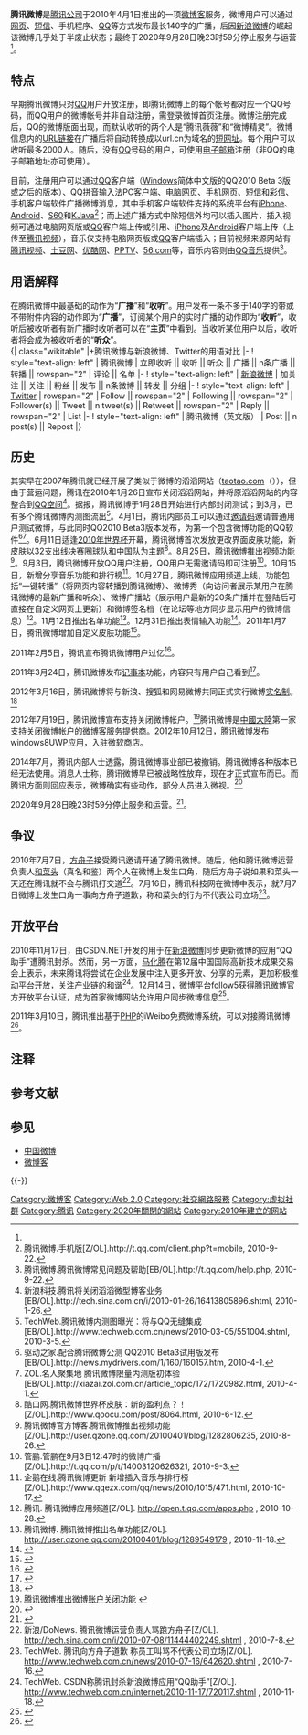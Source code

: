 {{noteTA
|G1 = IT
}}
{{Infobox website
| logo       = QQ mini Blog.png
| screenshot = [[File:T.QQ.COM_SCREENSHOT.png|280px]]
| caption = 腾讯微博网页截图
| commercial = 是
| type = [[微博客|微博客]]
| language = [[简体中文|简体中文]]、[[繁体中文|繁体中文]]、[[英文|英文]]{{NoteTag|简体中文，繁体中文使用新界面（也可使用体验版），英文使用旧界面。}}
| registration = 停止服务
| owner = [[腾讯公司|腾讯公司]]
| launch_date = {{Start date and age|2010|4|1}}
| dissolved        = {{End date and age|2020|9|28}}
| url = 
}}
{{UTC+8}}

'''腾讯微博'''是[[腾讯公司|腾讯公司]]于2010年4月1日推出的一项[[微博客|微博客]]服务，微博用户可以通过[[网页|网页]]、[[短信|短信]]、手机程序、[[QQ|QQ]]等方式发布最长140字的广播，后因[[新浪微博|新浪微博]]的崛起该微博几乎处于半废止状态；最终于2020年9月28日晚23时59分停止服务与运营<ref name=":0" />。

==特点==
早期腾讯微博只对[[QQ|QQ]]用户开放注册，即腾讯微博上的每个帐号都对应一个QQ号码，而QQ用户的微博帐号并非自动注册，需登录微博首页注册。微博注册完成后，QQ的微博版面出现，而默认收听的两个人是“腾讯薇薇”和“微博精灵”{{NoteTag|开放注册前的内测与公测阶段只有默认收听“腾讯薇薇”。}}。微博信息内的[[URL链接|URL链接]]在广播后将自动转换成以url.cn为域名的[[短网址|短网址]]。每个用户可以收听最多2000人。随后，没有[[QQ|QQ]]号码的用户，可使用[[电子邮箱|电子邮箱]]注册（非QQ的电子邮箱地址亦可使用）。

目前，注册用户可以通过[[QQ|QQ]]客户端（[[Windows|Windows]]简体中文版的QQ2010 Beta 3版或之后的版本）、QQ拼音输入法PC客户端、电脑[[网页|网页]]、手机网页、[[短信|短信]]和[[彩信|彩信]]、手机客户端软件广播微博消息，其中手机客户端软件支持的系统平台有[[iPhone|iPhone]]、[[Android|Android]]、[[S60|S60]]和[[KJava|KJava]]<ref>腾讯微博.手机版[Z/OL].http://t.qq.com/client.php?t=mobile, 2010-9-22.</ref>；而上述广播方式中除短信外均可以插入图片，插入视频可通过电脑网页版或[[QQ|QQ]]客户端上传或引用、[[iPhone|iPhone]]及[[Android|Android]]客户端上传（上传至[[腾讯视频|腾讯视频]]），音乐仅支持电脑网页版或[[QQ|QQ]]客户端插入；目前视频来源网站有[[腾讯视频|腾讯视频]]、[[土豆网|土豆网]]、[[优酷网|优酷网]]、[[PPTV|PPTV]]、[[56.com|56.com]]等，音乐内容则由[[QQ音乐|QQ音乐]]提供<ref>腾讯微博.腾讯微博常见问题及帮助[EB/OL].http://t.qq.com/help.php, 2010-9-22.</ref>。

==用语解释==
在腾讯微博中最基础的动作为“'''广播'''”和“'''收听'''”。用户发布一条不多于140字的带或不带附件内容的动作即为“'''广播'''”，订阅某个用户的实时广播的动作即为“'''收听'''”，收听后被收听者有新广播时收听者可以在“'''主页'''”中看到。当收听某位用户以后，收听者将会成为被收听者的“'''听众'''”。<br />
{| class="wikitable"
|+腾讯微博与新浪微博、Twitter的用语对比
|-
! style="text-align: left" | 腾讯微博
| 立即收听 || 收听 || 听众 || 广播 || n条广播 || 转播 || rowspan="2" | 评论 || 名单
|-
! style="text-align: left" | [[新浪微博|新浪微博]]
| 加关注 || 关注 || 粉丝 || 发布 || n条微博 || 转发 || 分组
|-
! style="text-align: left" | [[Twitter|Twitter]]
| rowspan="2" | Follow || rowspan="2" | Following || rowspan="2" | Follower(s) || Tweet || n tweet(s) || Retweet || rowspan="2" | Reply || rowspan="2" | List
|-
! style="text-align: left" | 腾讯微博（英文版）
| Post || n post(s) || Repost 
|}

==历史==
其实早在2007年腾讯就已经开展了类似于微博的滔滔网站（[http://www.taotao.com/ taotao.com]（{{Wayback|url=http://www.taotao.com/ |date=20100915170134 }}）），但由于营运问题，腾讯在2010年1月26日宣布关闭滔滔网站，并将原滔滔网站的内容整合到[[QQ空间|QQ空间]]<ref>新浪科技.腾讯将关闭滔滔微型博客业务[EB/OL].http://tech.sina.com.cn/i/2010-01-26/16413805896.shtml, 2010-1-26.</ref>。据报，腾讯微博于1月28日开始进行内部封闭测试；到3月，已有多个腾讯微博内测图流出<ref>TechWeb.腾讯微博内测图曝光：将与QQ无缝集成[EB/OL].http://www.techweb.com.cn/news/2010-03-05/551004.shtml, 2010-3-5.</ref>。4月1日，腾讯内部员工可以通过[[邀请码|邀请码]]邀请普通用户测试微博，与此同时QQ2010 Beta3版本发布，为第一个包含微博功能的QQ软件<ref>驱动之家.配合腾讯微博公测 QQ2010 Beta3试用版发布[EB/OL].http://news.mydrivers.com/1/160/160157.htm, 2010-4-1.</ref><ref>ZOL.名人聚集地 腾讯微博限量内测版初体验[EB/OL].http://xiazai.zol.com.cn/article_topic/172/1720982.html, 2010-4-1.</ref>。6月11日适逢[[2010年世界杯|2010年世界杯]]开幕，腾讯微博首次发放更改界面皮肤功能，新皮肤以32支出线决赛圈球队和中国队为主题<ref>酷口网.腾讯微博世界杯皮肤：新的盈利点？！[Z/OL].http://www.qoocu.com/post/8064.html, 2010-6-12.</ref>。8月25日，腾讯微博推出视频功能<ref>腾讯微博官方博客.腾讯微博推出视频功能[Z/OL].http://user.qzone.qq.com/20100401/blog/1282806235, 2010-8-26.<!--备注：官方在8月26日发布功能开通新闻，但是很多用户在25日晚就可以使用该功能了，详情可参照部分用户的广播--></ref>。9月3日，腾讯微博开放QQ用户注册，QQ用户无需邀请码即可注册<ref>管鹏.管鹏在9月3日12:47时的微博广播[Z/OL].http://t.qq.com/p/t/14003120626321, 2010-9-3.</ref>。10月15日，新增分享音乐功能和排行榜<ref>企鹅在线.腾讯微博更新 新增插入音乐与排行榜[Z/OL].http://www.qqezx.com/qq/news/2010/1015/471.html, 2010-10-17.</ref>。10月27日，腾讯微博应用频道上线，功能包括“一键转播”（将网页内容转播到腾讯微博）、微博秀（向访问者展示某用户在腾讯微博的最新广播和听众）、微博广播站（展示用户最新的20条广播并在登陆后可直接在自定义网页上更新）和微博签名档（在论坛等地方同步显示用户的微博信息）<ref>腾讯. 腾讯微博应用频道[Z/OL]. http://open.t.qq.com/apps.php {{Wayback|url=http://open.t.qq.com/apps.php |date=20101031135034 }}, 2010-10-28.</ref>。11月12日推出名单功能<ref>腾讯微博. 腾讯微博推出名单功能[Z/OL]. http://user.qzone.qq.com/20100401/blog/1289549179 {{Wayback|url=http://user.qzone.qq.com/20100401/blog/1289549179 |date=20101117165542 }}, 2010-11-18.</ref>。12月31日推出表情输入功能<ref>{{cite web|title=腾讯微博的官方微博|url=http://t.qq.com/p/t/12029022075002|author=腾讯微博|accessdate=2010-12-31|archive-date=2014-01-02|archive-url=https://web.archive.org/web/20140102191030/http://t.qq.com/p/t/12029022075002|dead-url=no}}</ref>。2011年1月7日，腾讯微博增加自定义皮肤功能<ref>{{cite web|title=腾讯微博新增：自定义皮肤功能|url=http://qqezx.com/qq/news/2011/0107/1108.html|author=qqezx|accessdate=2011-01-08|deadurl=yes|archiveurl=https://web.archive.org/web/20111120182224/http://qqezx.com/qq/news/2011/0107/1108.html|archivedate=2011-11-20}}</ref>。

2011年2月5日，腾讯宣布腾讯微博用户过亿<ref>{{cite web|author=腾讯科技|title=腾讯微博注册用户量超过1亿|url=http://tech.qq.com/a/20110205/000038.htm|publisher=腾讯|accessdate=2011-02-05|date=2011年2月5日|archive-date=2011-02-08|archive-url=https://web.archive.org/web/20110208034051/http://tech.qq.com/a/20110205/000038.htm|dead-url=no}}</ref>。

2011年3月24日，腾讯微博发布[[记事本|记事本]]功能，内容只有用户自己看到<ref>{{cite web|author=腾讯微博官方微博|title=记事本|url=http://t.qq.com/p/t/16066053374388|publisher=腾讯|accessdate=2011-03-24|date=2011-03-24|archive-date=2014-01-02|archive-url=https://web.archive.org/web/20140102194011/http://t.qq.com/p/t/16066053374388|dead-url=no}}</ref>。

2012年3月16日，腾讯微博将与新浪、搜狐和网易微博共同正式实行微博[[中国网络实名制|实名制]]。<ref>{{cite web|url=http://internet.solidot.org/article.pl?sid=12/02/07/0856203|title=Solidot - 四大微博将在3月16日全部实名制|publisher=|accessdate=2020-09-29|archive-date=2020-08-07|archive-url=https://web.archive.org/web/20200807072903/https://internet.solidot.org/article.pl?sid=12%252F02%252F07%252F0856203|dead-url=no}}</ref>

2012年7月19日，腾讯微博宣布支持关闭微博帐户。<ref>[http://www.90iter.com/archives/2012/07/19/733/ 腾讯微博推出微博[[账户|账户]]关闭功能] {{webarchive|url=https://web.archive.org/web/20120728175911/http://www.90iter.com/archives/2012/07/19/733/ |date=2012-07-28 }}</ref>腾讯微博是[[中国大陆|中國大陸]]第一家支持关闭微博帐户的[[微博客|微博客]]服务提供商。2012年10月12日，腾讯微博发布windows8UWP应用，入驻微软商店。

2014年7月，腾讯内部人士透露，腾讯微博事业部已被撤销。腾讯微博各种版本已经无法使用。消息人士称，腾讯微博早已被战略性放弃，现在才正式宣布而已。而腾讯方面则回应表示，微博确实有些动作，部分人员进入微视。<ref>{{cite web|url=http://finance.sina.com/gb/tech/sinacn/20140723/16321084100.html|title=腾讯微博被弃命运：砍掉边缘化产品|date=2014-07-23|accessdate=2014-07-24|archive-date=2014-07-26|archive-url=https://web.archive.org/web/20140726221608/http://finance.sina.com/gb/tech/sinacn/20140723/16321084100.html|dead-url=no}}</ref>

2020年9月28日晚23时59分停止服务和运营。<ref name=":0">{{Cite web|title=腾讯微博|url=http://t.qq.com/|accessdate=2020-09-05|author=腾讯微博团队|date=2020-09-04|format=|publisher=腾讯微博|language=zh|archiveurl=https://web.archive.org/web/20200905115413/http://t.qq.com/|archivedate=2020-09-05}}</ref>。

==争议==
2010年7月7日，[[方舟子|方舟子]]接受腾讯邀请开通了腾讯微博。随后，他和腾讯微博运营负责人[[和菜头|和菜头]]（真名和鉴）两个人在微博上发生口角，随后方舟子说如果和菜头一天还在腾讯就不会与腾讯打交道<ref>新浪/DoNews. 腾讯微博运营负责人骂跑方舟子[Z/OL]. http://tech.sina.com.cn/i/2010-07-08/11444402249.shtml {{Wayback|url=http://tech.sina.com.cn/i/2010-07-08/11444402249.shtml |date=20100711193056 }}, 2010-7-8.</ref>。7月16日，腾讯科技网在微博中表示，就7月7日微博上发生口角一事向方舟子道歉，称和菜头的行为不代表公司立场<ref>TechWeb. 腾讯向方舟子道歉 称员工叫骂不代表公司立场[Z/OL]. http://www.techweb.com.cn/news/2010-07-16/642620.shtml {{Wayback|url=http://www.techweb.com.cn/news/2010-07-16/642620.shtml |date=20101123143212 }}, 2010-7-16.</ref>。

==开放平台==
2010年11月17日，由CSDN.NET开发的用于在[[新浪微博|新浪微博]]同步更新微博的应用“QQ助手”遭腾讯封杀。然而，另一方面，[[马化腾|马化腾]]在第12届中国国际高新技术成果交易会上表示，未来腾讯将尝试在企业发展中注入更多开放、分享的元素，更加积极推动平台开放，关注产业链的和谐<ref>TechWeb. CSDN称腾讯封杀新浪微博应用“QQ助手”[Z/OL]. http://www.techweb.com.cn/internet/2010-11-17/720117.shtml {{Wayback|url=http://www.techweb.com.cn/internet/2010-11-17/720117.shtml |date=20101120010526 }}, 2010-11-18.</ref>。12月14日，微博平台[[follow5|follow5]]获得腾讯微博官方开放平台认证，成为首家微博网站允许用户同步微博信息<ref>{{cite web|url=http://www.donews.com/original/201012/304881.shtm|title=腾讯微博启动开放平台 follow5已获官方认证|author=DoNews|accessdate=2010-12-15|archive-date=2010-12-17|archive-url=https://web.archive.org/web/20101217031243/http://www.donews.com/original/201012/304881.shtm|dead-url=no}}</ref>。

2011年3月10日，腾讯推出基于[[PHP|PHP]]的iWeibo免费微博系统，可以对接腾讯微博<ref>{{cite web|url=http://tech.qq.com/a/20110311/000178.htm|title=腾讯推出iWeibo免费微博系统 对接腾讯微博|author=腾讯/chinaz|accessdate=2010-03-13|archive-date=2011-03-13|archive-url=https://web.archive.org/web/20110313224719/http://tech.qq.com/a/20110311/000178.htm|dead-url=no}}</ref>。

== 注释 ==
{{NoteFoot}}

== 参考文献 ==
{{Reflist|30em}}

== 参见 ==
{{Portal|中华人民共和国|互联网}}
* [[中国微博|中国微博]]
* [[微博客|微博客]]

{{-}}
{{腾讯}}
{{Microblogging}}
{{Online social networking}}

[[Category:微博客|Category:微博客]]
[[Category:Web_2.0|Category:Web 2.0]]
[[Category:社交網路服務|Category:社交網路服務]]
[[Category:虚拟社群|Category:虚拟社群]]
[[Category:腾讯|Category:腾讯]]
[[Category:2020年關閉的網站|Category:2020年關閉的網站]]
[[Category:2010年建立的网站|Category:2010年建立的网站]]